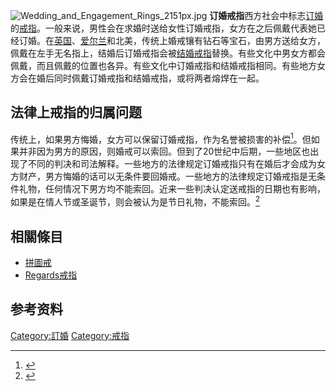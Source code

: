 [[Image:Wedding_and_Engagement_Rings_2151px.jpg|thumbnail]]
'''订婚戒指'''西方社会中标志[[订婚|订婚]]的[[戒指|戒指]]。一般来说，男性会在求婚时送给女性订婚戒指，女方在之后佩戴代表她已经订婚。在[[英国|英国]]、[[爱尔兰|爱尔兰]]和北美，传统上婚戒镶有钻石等宝石，由男方送给女方，佩戴在左手无名指上，结婚后订婚戒指会被[[结婚戒指|结婚戒指]]替换。有些文化中男女方都会佩戴，而且佩戴的位置也各异。有些文化中订婚戒指和结婚戒指相同。有些地方女方会在婚后同时佩戴订婚戒指和结婚戒指，或将两者熔焊在一起。
== 法律上戒指的归属问题 ==
传统上，如果男方悔婚，女方可以保留订婚戒指，作为名誉被损害的补偿<ref name=Brinig>{{cite journal |last=Brinig |first=Margaret F. |date=Spring 1990 |title=Rings and Promises |journal=The Journal of Law, Economics, and Organization |volume=6 |issue=1 |pages=203–215 |url=http://homes.chass.utoronto.ca/~siow/332/rings.pdf |access-date=2014-01-04 |archive-date=2013-12-28 |archive-url=https://web.archive.org/web/20131228112150/http://homes.chass.utoronto.ca/~siow/332/rings.pdf |dead-url=no }}</ref>。但如果并非因为男方的原因，则婚戒可以索回。但到了20世纪中后期，一些地区也出现了不同的判决和司法解释。一些地方的法律规定订婚戒指只有在婚后才会成为女方财产，男方悔婚的话可以无条件要回婚戒。一些地方的法律规定订婚戒指是无条件礼物，任何情况下男方均不能索回。近来一些判决认定送戒指的日期也有影响，如果是在情人节或圣诞节，则会被认为是节日礼物，不能索回。<ref>{{cite web |url=http://writ.news.findlaw.com/grossman/20011023.html |title=Who gets the engagement ring when the wedding is off |publisher=[[FindLaw|FindLaw]] |date=23 October 2001 |first=Joanna |last=Grossman |accessdate=2 June 2013 |archive-date=2014-01-04 |archive-url=https://web.archive.org/web/20140104204208/http://writ.news.findlaw.com/grossman/20011023.html |dead-url=no }}</ref>

==相關條目==
*[[拼圖戒|拼圖戒]]
*[[Regards戒指|Regards戒指]]

== 参考资料 ==
{{reflist}}
[[Category:訂婚|Category:訂婚]]
[[Category:戒指|Category:戒指]]